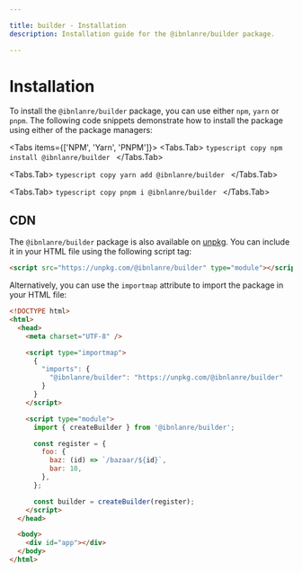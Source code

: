 ```yaml
---

title: builder - Installation
description: Installation guide for the @ibnlanre/builder package.

---
```


# Installation

To install the `@ibnlanre/builder` package, you can use either `npm`, `yarn` or `pnpm`. The following code snippets demonstrate how to install the package using either of the package managers:

<Tabs items={['NPM', 'Yarn', 'PNPM']}>
  <Tabs.Tab>
    ```typescript copy
    npm install @ibnlanre/builder
    ```
  </Tabs.Tab>

  <Tabs.Tab>
    ```typescript copy
    yarn add @ibnlanre/builder
    ```
  </Tabs.Tab>

  <Tabs.Tab>
    ```typescript copy
    pnpm i @ibnlanre/builder
    ```
  </Tabs.Tab>
</Tabs>

## CDN

The `@ibnlanre/builder` package is also available on [unpkg](https://unpkg.com/browse/@ibnlanre/builder). You can include it in your HTML file using the following script tag:

```html
<script src="https://unpkg.com/@ibnlanre/builder" type="module"></script>
```

Alternatively, you can use the `importmap` attribute to import the package in your HTML file:

```html
<!DOCTYPE html>
<html>
  <head>
    <meta charset="UTF-8" />

    <script type="importmap">
      {
        "imports": {
          "@ibnlanre/builder": "https://unpkg.com/@ibnlanre/builder"
        }
      }
    </script>

    <script type="module">
      import { createBuilder } from '@ibnlanre/builder';

      const register = {
        foo: {
          baz: (id) => `/bazaar/${id}`,
          bar: 10,
        },
      };

      const builder = createBuilder(register);
    </script>
  </head>

  <body>
    <div id="app"></div>
  </body>
</html>
```
